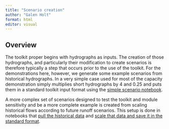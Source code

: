 ```yaml
---
title: "Scenario creation"
author: "Galen Holt"
format: html
editor: visual
---
```


## Overview

The toolkit proper begins with hydrographs as inputs. The creation of those hydrographs, and particularly their modification to create scenarios is therefore typically a step that occurs prior to the use of the toolkit. For the demonstrations here, however, we generate some example scenarios from historical hydrographs. In a very simple case used for most of the capacity demonstration simply multiplies short hydrographs by 4 and 0.25 and puts them in a standard toolkit input format using the [simple scenario notebook](scenario_creation_demo_R.qmd).

A more complex set of scenarios designed to test the toolkit and module sensitivity and be a more complete example is created from scaling historical flows according to future runoff scenarios. This setup is done in notebooks that [pull the historical data](flow_scaling.qmd) and [scale that data and save it in the standard format](scaling_scenarios.qmd).

